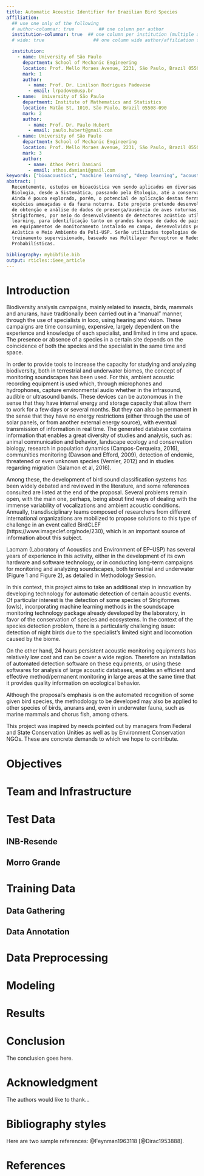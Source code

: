 ```yaml
---
title: Automatic Acoustic Identifier for Brazilian Bird Species  
affiliation:
  ## use one only of the following
  # author-columnar: true         ## one column per author
  institution-columnar: true  ## one column per institution (multiple autors eventually)
  # wide: true                  ## one column wide author/affiliation fields

  institution:
    - name: University of São Paulo
      department: School of Mechanic Engineering
      location: Prof. Mello Moraes Avenue, 2231, São Paulo, Brazil 05508--900
      mark: 1
      author:
        - name: Prof. Dr. Linilson Rodrigues Padovese
        - email: lrpadove@usp.br
    - name:  University of São Paulo
      department: Institute of Mathematics and Statistics
      location: Matão St, 1010, São Paulo, Brazil 05508-090
      mark: 2
      author:
        - name: Prof. Dr. Paulo Hubert
        - email: paulo.hubert@gmail.com
    - name: University of São Paulo
      department: School of Mechanic Engineering
      location: Prof. Mello Moraes Avenue, 2231, São Paulo, Brazil 05508--900
      mark: 3
      author:
        - name: Athos Petri Damiani
        - email: athos.damiani@gmail.com
keywords: ["bioacoustics", "machine learning", "deep learning", "acoustic ecology", "soundscape monitoring", "signal processing", "biodiversity conservation", "neural networks"]
abstract: |
  Recentemente, estudos em bioacústica vem sendo aplicados em diversas áreas da
  Biologia, desde a Sistemática, passando pela Etologia, até a conservação da biodiversidade.
  Ainda é pouco explorado, porém, o potencial de aplicação destas ferramentas no estudo de
  espécies ameaçadas e da fauna noturna. Este projeto pretende desenvolver uma metodologia
  de obtenção e análise de dados de presença/ausência de aves noturnas, em particular de
  Strigiformes, por meio do desenvolvimento de detectores acústico utilizando machine
  learning, para identificação tanto em grandes bancos de dados de paisagens acústicas, como
  em equipamentos de monitoramento instalado em campo, desenvolvidos pelo Laboratório de
  Acústica e Meio Ambiente da Poli-USP. Serão utilizadas topologias de redes neurais com
  treinamento supervisionado, baseado nas Multilayer Perceptron e Redes Neurais
  Probabilísticas.

bibliography: mybibfile.bib
output: rticles::ieee_article
---
```


Introduction
=============
<!-- no \IEEEPARstart -->
Biodiversity analysis campaigns, mainly related to insects, birds, mammals and anurans, have traditionally been carried out in a “manual” manner, through the use of specialists in loco, using hearing and vision. These campaigns are time consuming, expensive, largely dependent on the experience and knowledge of each specialist, and limited in time and space. The presence or absence of a species in a certain site depends on the coincidence of both the species and the specialist in the same time and space.

In order to provide tools to increase the capacity for studying and analyzing biodiversity, both in terrestrial and underwater biomes, the concept of monitoring soundscapes has been used. For this, ambient acoustic recording equipment is used which, through microphones and hydrophones, capture environmental audio whether in the infrasound, audible or ultrasound bands. These devices can be autonomous in the sense that they have internal energy and storage capacity that allow them to work for a few days or several months. But they can also be permanent in the sense that they have no energy restrictions (either through the use of solar panels, or from another external energy source), with eventual transmission of information in real time. The generated database contains information that enables a great diversity of studies and analysis, such as: animal communication and behavior, landscape ecology and conservation biology, research in population dynamics (Campos-Cerqueira, 2016), communities monitoring (Dawson and Efford, 2009), detection of endemic, threatened or even unknown species (Vernier, 2012) and in studies regarding migration (Salamon et al, 2016).

Among these, the development of bird sound classification systems has been widely debated and reviewed in the literature, and some references consulted are listed at the end of the proposal. Several problems remain open, with the main one, perhaps, being about find ways of dealing with the immense variability of vocalizations and ambient acoustic conditions. Annually, transdisciplinary teams composed of researchers from different international organizations are mobilized to propose solutions to this type of challenge in an event called BirdCLEF (https://www.imageclef.org/node/230), which is an important source of information about this subject.

Lacmam (Laboratory of Acoustics and Environment of EP--USP) has several years of experience in this activity, either in the development of its own hardware and software technology, or in conducting long-term campaigns for monitoring and analyzing soundscapes, both terrestrial and underwater (Figure 1 and Figure 2), as detailed in Methodology Session.

In this context, this project aims to take an additional step in innovation by developing technology for automatic detection of certain acoustic events. Of particular interest is the detection of some species of Strigiformes (owls), incorporating machine learning methods in the soundscape monitoring technology package already developed by the laboratory, in favor of the conservation of species and ecosystems. In the context of the species detection problem, there is a particularly challenging issue: detection of night birds due to the specialist's limited sight and locomotion caused by the biome.

On the other hand, 24 hours persistent acoustic monitoring equipments has relatively low cost and can be cover a wide region. Therefore an installation of automated detection software on these equipments, or using these softwares for analysis of large acoustic databases, enables an efficient and effective method/permanent monitoring in large areas at the same time that it provides quality information on ecological behavior.

Although the proposal's emphasis is on the automated recognition of some given bird species, the methodology to be developed may also be applied to other species of birds, anurans and, even in underwater fauna, such as marine mammals and chorus fish, among others.

This project was inspired by needs pointed out by managers from Federal and State Conservation Unities as well as by Environment Conservation NGOs. These are concrete demands to which we hope to contribute.

Objectives
============



Team and Infrastructure
============


Test Data 
============

## INB-Resende

## Morro Grande


Training Data 
============

## Data Gathering

## Data Annotation

Data Preprocessing
============

Modeling
==============


Results
==============

<!-- An example of a floating figure using the graphicx package. -->
<!-- Note that \label must occur AFTER (or within) \caption. -->
<!-- For figures, \caption should occur after the \includegraphics. -->
<!-- Note that IEEEtran v1.7 and later has special internal code that -->
<!-- is designed to preserve the operation of \label within \caption -->
<!-- even when the captionsoff option is in effect. However, because -->
<!-- of issues like this, it may be the safest practice to put all your -->
<!-- \label just after \caption rather than within \caption{}. -->

<!-- Reminder: the "draftcls" or "draftclsnofoot", not "draft", class -->
<!-- option should be used if it is desired that the figures are to be -->
<!-- displayed while in draft mode. -->

<!-- \begin{figure}[!t] -->
<!-- \centering -->
<!-- \includegraphics[width=2.5in]{myfigure} -->
<!-- where an .eps filename suffix will be assumed under latex,  -->
<!-- and a .pdf suffix will be assumed for pdflatex; or what has been declared -->
<!-- via \DeclareGraphicsExtensions. -->
<!-- \caption{Simulation results for the network.} -->
<!-- \label{fig_sim} -->
<!-- \end{figure} -->

<!-- Note that the IEEE typically puts floats only at the top, even when this -->
<!-- results in a large percentage of a column being occupied by floats. -->


<!-- An example of a double column floating figure using two subfigures. -->
<!-- (The subfig.sty package must be loaded for this to work.) -->
<!-- The subfigure \label commands are set within each subfloat command, -->
<!-- and the \label for the overall figure must come after \caption. -->
<!-- \hfil is used as a separator to get equal spacing. -->
<!-- Watch out that the combined width of all the subfigures on a  -->
<!-- line do not exceed the text width or a line break will occur. -->

<!-- \begin{figure*}[!t] -->
<!-- \centering -->
<!-- \subfloat[Case I]{\includegraphics[width=2.5in]{box}% -->
<!-- \label{fig_first_case}} -->
<!-- \hfil -->
<!-- \subfloat[Case II]{\includegraphics[width=2.5in]{box}% -->
<!-- \label{fig_second_case}} -->
<!-- \caption{Simulation results for the network.} -->
<!-- \label{fig_sim} -->
<!-- \end{figure*} -->

<!-- Note that often IEEE papers with subfigures do not employ subfigure -->
<!-- captions (using the optional argument to \subfloat[]), but instead will -->
<!-- reference/describe all of them (a), (b), etc., within the main caption. -->
<!-- Be aware that for subfig.sty to generate the (a), (b), etc., subfigure -->
<!-- labels, the optional argument to \subfloat must be present. If a -->
<!-- subcaption is not desired, just leave its contents blank, -->
<!-- e.g., \subfloat[]. -->


<!-- An example of a floating table. Note that, for IEEE style tables, the -->
<!-- \caption command should come BEFORE the table and, given that table -->
<!-- captions serve much like titles, are usually capitalized except for words -->
<!-- such as a, an, and, as, at, but, by, for, in, nor, of, on, or, the, to -->
<!-- and up, which are usually not capitalized unless they are the first or -->
<!-- last word of the caption. Table text will default to \footnotesize as -->
<!-- the IEEE normally uses this smaller font for tables. -->
<!-- The \label must come after \caption as always. -->

<!-- \begin{table}[!t] -->
<!-- % increase table row spacing, adjust to taste -->
<!-- \renewcommand{\arraystretch}{1.3} -->
<!-- if using array.sty, it might be a good idea to tweak the value of -->
<!-- \extrarowheight as needed to properly center the text within the cells -->
<!-- \caption{An Example of a Table} -->
<!-- \label{table_example} -->
<!-- \centering -->
<!-- % Some packages, such as MDW tools, offer better commands for making tables -->
<!-- % than the plain LaTeX2e tabular which is used here. -->
<!-- \begin{tabular}{|c||c|} -->
<!-- \hline -->
<!-- One & Two\\ -->
<!-- \hline -->
<!-- Three & Four\\ -->
<!-- \hline -->
<!-- \end{tabular} -->
<!-- \end{table} -->


<!-- Note that the IEEE does not put floats in the very first column -->
<!-- - or typically anywhere on the first page for that matter. Also, -->
<!-- in-text middle ("here") positioning is typically not used, but it -->
<!-- is allowed and encouraged for Computer Society conferences (but -->
<!-- not Computer Society journals). Most IEEE journals/conferences use -->
<!-- top floats exclusively.  -->
<!-- Note that, LaTeX2e, unlike IEEE journals/conferences, places -->
<!-- footnotes above bottom floats. This can be corrected via the -->
<!-- \fnbelowfloat command of the stfloats package. -->


Conclusion
============

The conclusion goes here.

<!-- conference papers do not normally have an appendix -->

Acknowledgment {#acknowledgment}
==============

The authors would like to thank...

Bibliography styles
===================

Here are two sample references: @Feynman1963118 [@Dirac1953888].

\newpage
References {#references .numbered}
==========
